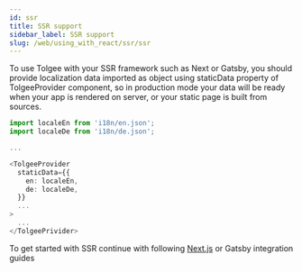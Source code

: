 ```yaml
---
id: ssr
title: SSR support
sidebar_label: SSR support
slug: /web/using_with_react/ssr/ssr
---
```


To use Tolgee with your SSR framework such as Next or Gatsby, you should provide localization data imported as object
using staticData property of TolgeeProvider component, so in production mode your data will be ready when your app is
rendered on server, or your static page is built from sources.

```typescript jsx
import localeEn from 'i18n/en.json';
import localeDe from 'i18n/de.json';

...

<TolgeeProvider
  staticData={{
    en: localeEn,
    de: localeDe,
  }}
  ...
>
  ...
</TolgeePrivider>
```

To get started with SSR continue with following [Next.js](./using_with_next) or Gatsby integration guides
